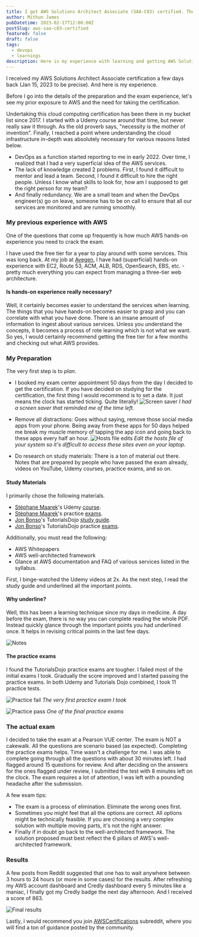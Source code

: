 ```yaml
---
title: I got AWS Solutions Architect Associate (SAA-C03) certified. The why and how.
author: Mithun James
pubDatetime: 2023-02-17T12:00:00Z
postSlug: aws-saa-c03-certified
featured: false
draft: false
tags:
  - devops
  - learnings
description: Here is my experience with learning and getting AWS Solutions Architect Associate certified.
---
```


I received my AWS Solutions Architect Associate certification a few days back (Jan 15, 2023 to be precise). And here is my experience.

Before I go into the details of the preparation and the exam experience, let's see my prior exposure to AWS and the need for taking the certification.

Undertaking this cloud computing certification has been there in my bucket list since 2017. I started with a Udemy course around that time, but never really saw it through. As the old proverb says, "necessity is the mother of invention". Finally, I reached a point where understanding the cloud infrastructure in-depth was absolutely necessary for various reasons listed below.

- DevOps as a function started reporting to me in early 2022. Over time, I realized that I had a very superficial idea of the AWS services.
- The lack of knowledge created 2 problems. First, I found it difficult to mentor and lead a team. Second, I found it difficult to hire the right people. Unless I know what skills to look for, how am I supposed to get the right person for my team?
- And finally redundancy. We are a small team and when the DevOps engineer(s) go on leave, someone has to be on call to ensure that all our services are monitored and are running smoothly. 

### My previous experience with AWS

One of the questions that come up frequently is how much AWS hands-on experience you need to crack the exam.

I have used the free tier for a year to play around with some services. This was long back. At my job at <a href="https://www.linkedin.com/company/avegen/" target="_blank">Avegen</a>, I have had (superficial) hands-on experience with EC2, Route 53, ACM, ALB, RDS, OpenSearch, EBS, etc. - pretty much everything you can expect from managing a three-tier web architecture.

#### Is hands-on experience really necessary?

Well, it certainly becomes easier to understand the services when learning. The things that you have hands-on becomes easier to grasp and you can correlate with what you have done. There is an insane amount of information to ingest about various services. Unless you understand the concepts, it becomes a process of rote learning which is not what we want. So yes, I would certainly recommend getting the free tier for a few months and checking out what AWS provides.

### My Preparation

The very first step is to _plan_.

- I booked my exam center appointment 50 days from the day I decided to get the certification. If you have decided on studying for the certification, the first thing I would recommend is to set a date. It just means the clock has started ticking. Quite literally! 
![Screen saver](/assets/aws/screensaver.jpg "Screen saver")
_I had a screen saver that reminded me of the time left._

- Remove all distractions: Goes without saying, remove those social media apps from your phone. Being away from these apps for 50 days helped me break my muscle memory of tapping the app icon and going back to these apps every half an hour.
![Hosts file edits](/assets/aws/hosts.png "Hosts file edits")
_Edit the hosts file of your system so it's difficult to access these sites even on your laptop._

- Do research on study materials: There is a ton of material out there. Notes that are prepared by people who have passed the exam already, videos on YouTube, Udemy courses, practice exams, and so on. 

#### Study Materials

I primarily chose the following materials.

- <a href="https://www.linkedin.com/in/stephanemaarek" target="_blank">Stéphane Maarek</a>'s Udemy <a href="https://www.udemy.com/course/aws-certified-solutions-architect-associate-saa-c03/" target="_blank">course</a>.
- <a href="https://www.linkedin.com/in/stephanemaarek" target="_blank">Stéphane Maarek</a>'s practice <a href="https://www.udemy.com/course/practice-exams-aws-certified-solutions-architect-associate/" target="_blank">exams</a>.
- <a href="https://www.linkedin.com/in/jonbonso" target="_blank">Jon Bonso</a>'s TutorialsDojo <a href="https://portal.tutorialsdojo.com/product/tutorials-dojo-study-guide-ebook-aws-certified-solutions-architect-associate/" target="_blank">study guide</a>.
- <a href="https://www.linkedin.com/in/jonbonso" target="_blank">Jon Bonso</a>'s TutorialsDojo practice <a href="https://portal.tutorialsdojo.com/courses/aws-certified-solutions-architect-associate-practice-exams/" target="_blank">exams</a>.

Additionally, you must read the following:

- AWS Whitepapers
- AWS well-architected framework
- Glance at AWS documentation and FAQ of various services listed in the syllabus.

First, I binge-watched the Udemy videos at 2x. As the next step, I read the study guide and underlined all the important points.

#### Why underline?

Well, this has been a learning technique since my days in medicine. A day before the exam, there is no way you can complete reading the whole PDF. Instead quickly glance through the important points you had underlined once. It helps in revising critical points in the last few days.

![Notes](/assets/aws/notes.png "Notes")

#### The practice exams

I found the TutorialsDojo practice exams are tougher. I failed most of the initial exams I took. Gradually the score improved and I started passing the practice exams. In both Udemy and Tutorials Dojo combined, I took 11 practice tests.

![Practice fail](/assets/aws/practice1.png "Practice fail")
_The very first practice exam I took_

![Practice pass](/assets/aws/practice2.png "Practice pass")
_One of the final practice exams_

### The actual exam

I decided to take the exam at a Pearson VUE center. The exam is NOT a cakewalk. All the questions are scenario based (as expected). Completing the practice exams helps. Time wasn't a challenge for me. I was able to complete going through all the questions with about 30 minutes left. I had flagged around 15 questions for review. And after deciding on the answers for the ones flagged under review, I submitted the test with 8 minutes left on the clock. The exam requires a lot of attention, I was left with a pounding headache after the submission.

A few exam tips:

- The exam is a process of elimination. Eliminate the wrong ones first.
- Sometimes you might feel that all the options are correct. All options might be technically feasible. If you are choosing a very complex solution with multiple moving parts, it's not the right answer. 
- Finally if in doubt go back to the well-architected framework. The solution proposed must best reflect the 6 pillars of AWS's well-architected framework.

### Results

A few posts from Reddit suggested that one has to wait anywhere between 3 hours to 24 hours (or more in some cases) for the results. After refreshing my AWS account dashboard and Credly dashboard every 5 minutes like a maniac, I finally got my Credly badge the next day afternoon. And I received a score of 863.

![Final results](/assets/aws/results.png "Final results")

Lastly, I would recommend you join <a href="https://www.reddit.com/r/AWSCertifications" target="_blank">AWSCertifications</a> subreddit, where you will find a ton of guidance posted by the community.
